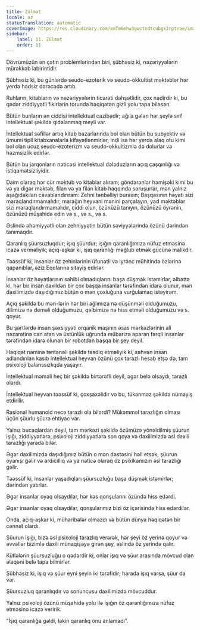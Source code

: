 ```yaml
---
title: Zülmət
locale: az
statusTranslation: automatic
coverImage: https://res.cloudinary.com/xmfm6mhw3gwctndtcubgx2rptnae/image/upload/v1741354419/small_cover_la_gran_rebelion_28716e29d2.webp
sidebar:
    label: 11. Zülmət
    order: 11
---
```

Dövrümüzün ən çətin problemlərindən biri, şübhəsiz ki, nəzəriyyələrin mürəkkəb labirintidir.

Şübhəsiz ki, bu günlərdə seudo-ezoterik və seudo-okkultist məktəblər hər yerdə hədsiz dərəcədə artıb.

Ruhların, kitabların və nəzəriyyələrin ticarəti dəhşətlidir, çox nadirdir ki, bu qədər ziddiyyətli fikirlərin torunda həqiqətən gizli yolu tapa biləsən.

Bütün bunların ən ciddisi intellektual cazibədir; ağıla gələn hər şeylə sırf intellektual şəkildə qidalanmaq meyli var.

İntellektual səfillər artıq kitab bazarlarında bol olan bütün bu subyektiv və ümumi tipli kitabxanalarla kifayətlənmirlər, indi isə hər yerdə alaq otu kimi bol olan ucuz seudo-ezoterizm və seudo-okkultizmlə də dolurlar və həzmsizlik edirlər.

Bütün bu jarqonların nəticəsi intellektual dələduzların açıq çaşqınlığı və istiqamətsizliyidir.

Daim olaraq hər cür məktub və kitablar alıram; göndərənlər həmişəki kimi bu və ya digər məktəb, filan və ya filan kitab haqqında soruşurlar, mən yalnız aşağıdakıları cavablandırıram: Zehni tənbəlliyi buraxın; Başqasının həyatı sizi maraqlandırmamalıdır, marağın heyvani mənini parçalayın, yad məktəblər sizi maraqlandırmamalıdır, ciddi olun, özünüzü tanıyın, özünüzü öyrənin, özünüzü müşahidə edin və s., və s., və s.

Əslində əhəmiyyətli olan zehniyyətin bütün səviyyələrində özünü dərindən tanımaqdır.

Qaranlıq şüursuzluqdur; işıq şüurdur; işığın qaranlığımıza nüfuz etməsinə icazə verməliyik; açıq-aşkar ki, işıq qaranlığı məğlub etmək gücünə malikdir.

Təəssüf ki, insanlar öz zehinlərinin üfunətli və iyrənc mühitində özlərinə qapanıblar, əziz Eqolarına sitayiş edirlər.

İnsanlar öz həyatlarının sahibi olmadıqlarını başa düşmək istəmirlər, əlbəttə ki, hər bir insan daxildən bir çox başqa insanlar tərəfindən idarə olunur, mən daxilimizdə daşıdığımız bütün o mən çoxluğuna vurğulamaq istəyirəm.

Açıq şəkildə bu mən-lərin hər biri ağlımıza nə düşünməli olduğumuzu, dilimizə nə deməli olduğumuzu, qəlbimizə nə hiss etməli olduğumuzu və s. qoyur.

Bu şərtlərdə insan şəxsiyyəti orqanik maşının əsas mərkəzlərinin ali nəzarətinə can atan və üstünlük uğrunda mübarizə aparan fərqli insanlar tərəfindən idarə olunan bir robotdan başqa bir şey deyil.

Həqiqət naminə təntənəli şəkildə təsdiq etməliyik ki, səhvən insan adlandırılan kasıb intellektual heyvan özünü çox tarazlı hesab etsə də, tam psixoloji balanssızlıqda yaşayır.

İntellektual məməli heç bir şəkildə birtərəfli deyil, əgər belə olsaydı, tarazlı olardı.

İntellektual heyvan təəssüf ki, çoxşaxəlidir və bu, tükənməz şəkildə nümayiş etdirilir.

Rasional humanoid necə tarazlı ola bilərdi? Mükəmməl tarazlığın olması üçün şüurlu şüura ehtiyac var.

Yalnız bucaqlardan deyil, tam mərkəzi şəkildə özümüzə yönəldilmiş şüurun işığı, ziddiyyətlərə, psixoloji ziddiyyətlərə son qoya və daxilimizdə əsl daxili tarazlığı yarada bilər.

Əgər daxilimizdə daşıdığımız bütün o mən dəstəsini həll etsək, şüurun oyanışı gəlir və ardıcıllıq və ya nəticə olaraq öz psixikamızın əsl tarazlığı gəlir.

Təəssüf ki, insanlar yaşadıqları şüursuzluğu başa düşmək istəmirlər; dərindən yatırlar.

Əgər insanlar oyaq olsaydılar, hər kəs qonşularını özündə hiss edərdi.

Əgər insanlar oyaq olsaydılar, qonşularımız bizi öz içərisində hiss edərdilər.

Onda, açıq-aşkar ki, müharibələr olmazdı və bütün dünya həqiqətən bir cənnət olardı.

Şüurun işığı, bizə əsl psixoloji tarazlıq verərək, hər şeyi öz yerinə qoyur və əvvəllər bizimlə daxili münaqişəyə girən şey, əslində öz yerində qalır.

Kütlələrin şüursuzluğu o qədərdir ki, onlar işıq və şüur arasında mövcud olan əlaqəni belə tapa bilmirlər.

Şübhəsiz ki, işıq və şüur eyni şeyin iki tərəfidir; harada işıq varsa, şüur da var.

Şüursuzluq qaranlıqdır və sonuncusu daxilimizdə mövcuddur.

Yalnız psixoloji özünü müşahidə yolu ilə işığın öz qaranlığımıza nüfuz etməsinə icazə veririk.

"İşıq qaranlığa gəldi, lakin qaranlıq onu anlamadı".

